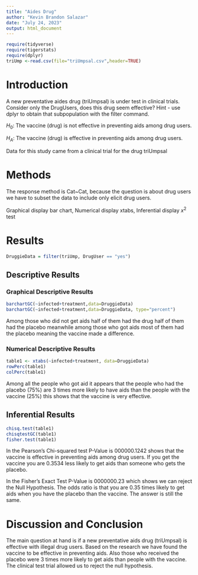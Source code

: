 ```yaml
---
title: "Aides Drug"
author: "Kevin Brandon Salazar"
date: "July 24, 2023"
output: html_document
---
```


```r
require(tidyverse)
require(tigerstats)
require(dplyr)
triUmp <-read.csv(file="triUmpsal.csv",header=TRUE)
```

# Introduction

<!--In this section you explain what you are trying to show.  Where did the data come from?  What is the research or other question you are trying to answer?.  If you skimp in this section expect to be marked down in your grade. Paint a picture of the project a couple of paragraphs is expected!-->

A new  preventative aides drug (triUmpsal) is under test in clinical trials. Consider only the DrugUsers, does this drug seem effective?  Hint - use dplyr to obtain that subpopulation with the filter command.

$H_0$: The vaccine (drug) is not effective in preventing aids among drug users.

$H_A$: The vaccine (drug) is effective in preventing aids among drug users.

Data for this study came from a clinical trial for the drug triUmpsal

# Methods

<!--Decide on your methods:  use "variable analysis" or other appropriate descriptors.  Make sure to choose at least one graphical method and at least one numerical method. Discuss what data manipulations may be needed for example subsetting or other binning procedures and what sort of graphical displays and inferential tools will be used!-->

The response method is Cat~Cat, because the question is about drug users we have to subset the data to include only elicit drug users.  

Graphical display bar chart, Numerical display xtabs, Inferential display $x^2$ test

# Results

<!--Divide this section into two sub-sections:  One for your descriptive  results and one for your inferential results.!-->

```r
DruggieData = filter(triUmp, DrugUser == "yes")
```

## Descriptive Results

### Graphical Descriptive Results

<!--Graphical results here.  Make sure to show your code.  Provide appropriate labels for axes, giving units if possible, and provide a good title for the graph, too.  Use the graphical results to describe the patterns if any that exist in the data as focused toward the research question. Bottom line is to explain the features of the graph that are relevant to conforming or departing to what is expected by your null hypothesis !-->

```r
barchartGC(~infected+treatment,data=DruggieData)
barchartGC(~infected+treatment,data=DruggieData, type="percent")

```

Among those who did not get aids half of them had the drug half of them had the placebo meanwhile among those who got aids most of them had the placebo meaning the vaccine made a difference.

### Numerical Descriptive Results

<!--Numerical results go here. Use the numerical results to describe the patterns if any that exist in the data as focused toward the research question!-->

```r
table1 <- xtabs(~infected+treatment, data=DruggieData)
rowPerc(table1)
colPerc(table1)
```

Among all the people who got aid it appears that the people who had the placebo (75%) are 3 times more likely to have aids than the people with the vaccine (25%) this shows that the vaccine is very effective.

## Inferential Results

<!--State hypothesis clearly.  Make sure your discussion of the inferential test covers all the aspects that the test output produces, such as test statistic, p-value etc.  Make a decision about the null hypothesis, explain the assumptions on which the selected test/procedure was based, and why the chosen procedure satisfys the assumptions and is appropriate to answer the research question!-->

```r
chisq.test(table1)
chisqtestGC(table1)
fisher.test(table1)
```

In the Pearson's Chi-squared test P-Value is 000000.1242 shows that the vaccine is effective in preventing aids among drug users. If you get the vaccine you are 0.3534 less likely to get aids than someone who gets the placebo.

In the Fisher's Exact Test P-Value is 0000000.23 which shows we can reject the Null Hypothesis. The odds ratio is that you are 0.35 times likely to get aids when you have the placebo than the vaccine. The answer is still the same.

# Discussion and Conclusion

<!--Discussion and conclusion here.  If you found a relationship be sure to consider whether the relationship occurs because one of the variavbles causes the other, or whether they perhasps are related for some other reason.  Watch the chapter 6 videos from the GeorgeTown videos collection.!-->

The main question at hand is if a new preventative aids drug (triUmpsal) is effective with illegal drug users. Based on the research we have found the vaccine to be effective in preventing aids. Also those who received the placebo were 3 times more likely to get aids than people with the vaccine. The clinical test trial allowed us to reject the null hypothesis.
